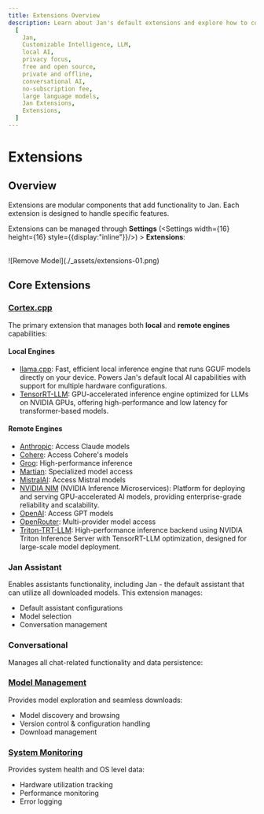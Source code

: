 ```yaml
---
title: Extensions Overview
description: Learn about Jan's default extensions and explore how to configure them.
  [
    Jan,
    Customizable Intelligence, LLM,
    local AI,
    privacy focus,
    free and open source,
    private and offline,
    conversational AI,
    no-subscription fee,
    large language models,
    Jan Extensions,
    Extensions,
  ]
---
```




# Extensions 

## Overview
Extensions are modular components that add functionality to Jan. Each extension is designed to handle specific features. 

Extensions can be managed through **Settings** (<Settings width={16} height={16} style={{display:"inline"}}/>) > **Extensions**:

<br/>
![Remove Model](./_assets/extensions-01.png)
<br/>

## Core Extensions 

### [Cortex.cpp](/docs/extensions-settings/cortex)
The primary extension that manages both **local** and **remote engines** capabilities:

#### Local Engines
- [llama.cpp](/docs/built-in/llama-cpp): Fast, efficient local inference engine that runs GGUF models directly on your device. Powers Jan's default local AI capabilities with support for multiple hardware configurations.
- [TensorRT-LLM](/docs/built-in/tensorrt-llm): GPU-accelerated inference engine optimized for LLMs on NVIDIA GPUs, offering high-performance and low latency for transformer-based models.

#### Remote Engines
- [Anthropic](/docs/remote-models/anthropic): Access Claude models
- [Cohere](/docs/remote-models/cohere): Access Cohere's models
- [Groq](/docs/remote-models/groq): High-performance inference
- [Martian](/docs/remote-models/martian): Specialized model access
- [MistralAI](/docs/remote-models/mistralai): Access Mistral models
- [NVIDIA NIM](/docs/remote-models/nvidia-nim) (NVIDIA Inference Microservices): Platform for deploying and serving GPU-accelerated AI models, providing enterprise-grade reliability and scalability.
- [OpenAI](/docs/remote-models/openai): Access GPT models
- [OpenRouter](/docs/remote-models/openrouter): Multi-provider model access
- [Triton-TRT-LLM](/docs/remote-models/triton): High-performance inference backend using NVIDIA Triton Inference Server with TensorRT-LLM optimization, designed for large-scale model deployment.



### Jan Assistant
Enables assistants functionality, including Jan - the default assistant that can utilize all downloaded models. This extension manages:
- Default assistant configurations
- Model selection
- Conversation management

### Conversational 
Manages all chat-related functionality and data persistence:


### [Model Management](/docs/extensions-settings/model-management)
Provides model exploration and seamless downloads:
- Model discovery and browsing
- Version control & configuration handling
- Download management

### [System Monitoring](/docs/extensions-settings/system-monitoring)
Provides system health and OS level data:
- Hardware utilization tracking
- Performance monitoring
- Error logging

